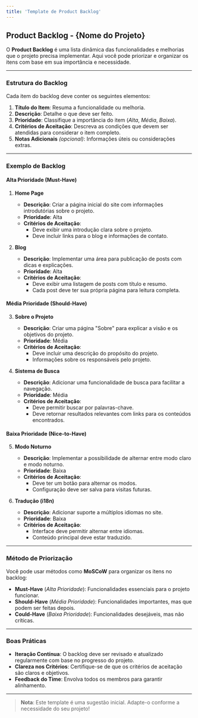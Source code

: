 ```yaml
---
title: 'Template de Product Backlog'
---
```


## Product Backlog - {Nome do Projeto}

O **Product Backlog** é uma lista dinâmica das funcionalidades e melhorias que o projeto precisa implementar. Aqui você pode priorizar e organizar os itens com base em sua importância e necessidade.

---

### **Estrutura do Backlog**

Cada item do backlog deve conter os seguintes elementos:

1. **Título do Item**: Resuma a funcionalidade ou melhoria.
2. **Descrição**: Detalhe o que deve ser feito.
3. **Prioridade**: Classifique a importância do item (_Alta_, _Média_, _Baixa_).
4. **Critérios de Aceitação**: Descreva as condições que devem ser atendidas para considerar o item completo.
5. **Notas Adicionais** _(opcional)_: Informações úteis ou considerações extras.

---

### **Exemplo de Backlog**

#### **Alta Prioridade (Must-Have)**

1. **Home Page**

   - **Descrição**: Criar a página inicial do site com informações introdutórias sobre o projeto.
   - **Prioridade**: Alta
   - **Critérios de Aceitação**:
     - Deve exibir uma introdução clara sobre o projeto.
     - Deve incluir links para o blog e informações de contato.

2. **Blog**
   - **Descrição**: Implementar uma área para publicação de posts com dicas e explicações.
   - **Prioridade**: Alta
   - **Critérios de Aceitação**:
     - Deve exibir uma listagem de posts com título e resumo.
     - Cada post deve ter sua própria página para leitura completa.

#### **Média Prioridade (Should-Have)**

3. **Sobre o Projeto**

   - **Descrição**: Criar uma página "Sobre" para explicar a visão e os objetivos do projeto.
   - **Prioridade**: Média
   - **Critérios de Aceitação**:
     - Deve incluir uma descrição do propósito do projeto.
     - Informações sobre os responsáveis pelo projeto.

4. **Sistema de Busca**
   - **Descrição**: Adicionar uma funcionalidade de busca para facilitar a navegação.
   - **Prioridade**: Média
   - **Critérios de Aceitação**:
     - Deve permitir buscar por palavras-chave.
     - Deve retornar resultados relevantes com links para os conteúdos encontrados.

#### **Baixa Prioridade (Nice-to-Have)**

5. **Modo Noturno**

   - **Descrição**: Implementar a possibilidade de alternar entre modo claro e modo noturno.
   - **Prioridade**: Baixa
   - **Critérios de Aceitação**:
     - Deve ter um botão para alternar os modos.
     - Configuração deve ser salva para visitas futuras.

6. **Tradução (i18n)**
   - **Descrição**: Adicionar suporte a múltiplos idiomas no site.
   - **Prioridade**: Baixa
   - **Critérios de Aceitação**:
     - Interface deve permitir alternar entre idiomas.
     - Conteúdo principal deve estar traduzido.

---

### **Método de Priorização**

Você pode usar métodos como **MoSCoW** para organizar os itens no backlog:

- **Must-Have** (_Alta Prioridade_): Funcionalidades essenciais para o projeto funcionar.
- **Should-Have** (_Média Prioridade_): Funcionalidades importantes, mas que podem ser feitas depois.
- **Could-Have** (_Baixa Prioridade_): Funcionalidades desejáveis, mas não críticas.

---

### **Boas Práticas**

- **Iteração Contínua**: O backlog deve ser revisado e atualizado regularmente com base no progresso do projeto.
- **Clareza nos Critérios**: Certifique-se de que os critérios de aceitação são claros e objetivos.
- **Feedback do Time**: Envolva todos os membros para garantir alinhamento.

---

> **Nota**: Este template é uma sugestão inicial. Adapte-o conforme a necessidade do seu projeto!
